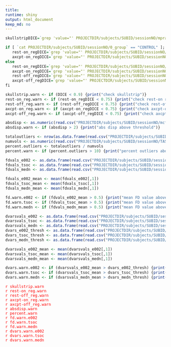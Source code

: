 ```yaml
---
title:
runtime: shiny
output: html_document
keep_md: no
---
```


```r
skullstripDICE=`grep 'value="' PROJECTDIR/subjects/SUBID/sessionNO/mprage/skullstripDICE | awk '{print $7}' | grep -o '[0-9].[0-9]*'`

if [ `cat PROJECTDIR/subjects/SUBID/sessionNO/0_group` == "CONTROL" ]; then
   rest-on_regDICE=`grep 'value="' PROJECTDIR/subjects/SUBID/sessionNO/rest-on/rest-on_regDICE | awk '{print $7}' | grep -o '[0-9].[0-9]*'`
   axcpt-on_regDICE=`grep 'value="' PROJECTDIR/subjects/SUBID/sessionNO/axcpt-on/axcpt-on_regDICE | awk '{print $7}' | grep -o '[0-9].[0-9]*'`
else
   rest-on_regDICE=`grep 'value="' PROJECTDIR/subjects/SUBID/sessionNO/rest-on/rest-on_regDICE | awk '{print $7}' | grep -o '[0-9].[0-9]*'`
   axcpt-on_regDICE=`grep 'value="' PROJECTDIR/subjects/SUBID/sessionNO/axcpt-on/axcpt-on_regDICE | awk '{print $7}' | grep -o '[0-9].[0-9]*'`
   rest-off_regDICE=`grep 'value="' PROJECTDIR/subjects/SUBID/sessionNO/rest-off/rest-off_regDICE | awk '{print $7}' | grep -o '[0-9].[0-9]*'`
   axcpt-off_regDICE=`grep 'value="' PROJECTDIR/subjects/SUBID/sessionNO/axcpt-off/axcpt-off_regDICE | awk '{print $7}' | grep -o '[0-9].[0-9]*'`
fi
```

```r
skullstrip.warn <- if (DICE < 0.9) {print("check skullstrip")}
rest-on_reg.warn <- if (rest-on_regDICE < 0.75) {print("check rest-on registration")}
rest-off_reg.warn <- if (rest-off_regDICE < 0.75) {print("check rest-off registration")}
axcpt-on_reg.warn <- if (axcpt-on_regDICE < 0.75) {print("check axcpt-on registration")}
axcpt-off_reg.warn <- if (axcpt-off_regDICE < 0.75) {print("check axcpt-off registration")}

absdisp <- as.numeric(read.csv("PROJECTDIR/subjects/SUBID/sessionNO/mcflirt_data/TASK_data_abs_mean.rms", header = FALSE))
absdisp.warn <- if (absdisp > 2) {print("abs disp above threshold")}

totaloutliers <- nrow(as.data.frame(read.csv("PROJECTDIR/subjects/SUBID/sessionNO/TASK/SUBID_all_outliers.txt", header = FALSE)))
numvols <- as.numeric(read.csv("PROJECTDIR/subjects/SUBID/sessionNO/TASK/TASK_numvols", header = FALSE))
percent.outliers <- totaloutliers / numvols
percent.warn <- if (percent.outliers > 10) {print("percent outliers above threshold")}

fdvals_e002 <- as.data.frame(read.csv("PROJECTDIR/subjects/SUBID/sessionNO/TASK/TASK_e002_fd_vals", header = FALSE))
fdvals_tsoc <- as.data.frame(read.csv("PROJECTDIR/subjects/SUBID/sessionNO/TASK/TASK_e00213_tsoc_fd_vals", header = FALSE))
fdvals_medn <- as.data.frame(read.csv("PROJECTDIR/subjects/SUBID/sessionNO/TASK/TASK_e00213_medn_fd_vals", header = FALSE))

fdvals_e002_mean <- mean(fdvals_e002[,1])
fdvals_tsoc_mean <- mean(fdvals_tsoc[,1])
fdvals_medn_mean <- mean(fdvals_medn[,1])

fd.warn.e002 <- if (fdvals_e002_mean > 0.5) {print("mean FD value above threshold for e002")}
fd.warn.tsoc <- if (fdvals_tsoc_mean > 0.5) {print("mean FD value above threshold for tsoc")}
fd.warn.medn <- if (fdvals_medn_mean > 0.5) {print("mean FD value above threshold for medn")}

dvarsvals_e002 <- as.data.frame(read.csv("PROJECTDIR/subjects/SUBID/sessionNO/TASK/TASK_e002_dvars_vals", header = FALSE))
dvarsvals_tsoc <- as.data.frame(read.csv("PROJECTDIR/subjects/SUBID/sessionNO/TASK/TASK_e00213_tsoc_dvars_vals", header = FALSE))
dvarsvals_medn <- as.data.frame(read.csv("PROJECTDIR/subjects/SUBID/sessionNO/TASK/TASK_e00213_medn_dvars_vals", header = FALSE))
dvars_e002_thresh <- as.data.frame(read.csv("PROJECTDIR/subjects/SUBID/sessionNO/TASK/TASK_e002_dvars_thresh", header = FALSE))
dvars_tsoc_thresh <- as.data.frame(read.csv("PROJECTDIR/subjects/SUBID/sessionNO/TASK/TASK_e00213_tsoc_dvars_thresh", header = FALSE))
dvars_medn_thresh <- as.data.frame(read.csv("PROJECTDIR/subjects/SUBID/sessionNO/TASK/TASK_e00213_medn_dvars_thresh", header = FALSE))

dvarsvals_e002_mean <- mean(dvarsvals_e002[,1])
dvarsvals_tsoc_mean <- mean(dvarsvals_tsoc[,1])
dvarsvals_medn_mean <- mean(dvarsvals_medn[,1])

dvars.warn.e002 <- if (dvarsvals_e002_mean > dvars_e002_thresh) {print("mean DVARS value above threshold for e002")}
dvars.warn.tsoc <- if (dvarsvals_tsoc_mean > dvars_tsoc_thresh) {print("mean DVARS value above threshold for tsoc")}
dvars.warn.medn <- if (dvarsvals_medn_mean > dvars_medn_thresh) {print("mean DVARS value above threshold for medn")}

```
<span style="color:red">`r skullstrip.warn`</span><br>
<span style="color:red">`r rest-on_reg.warn`</span><br>
<span style="color:red">`r rest-off_reg.warn`</span><br>
<span style="color:red">`r axcpt-on_reg.warn`</span><br>
<span style="color:red">`r axcpt-off_reg.warn`</span><br>
<span style="color:red">`r absdisp.warn`</span><br>
<span style="color:red">`r percent.warn`</span><br>
<span style="color:red">`r fd.warn.e002`</span><br>
<span style="color:red">`r fd.warn.tsoc`</span><br>
<span style="color:red">`r fd.warn.medn`</span><br>
<span style="color:red">`r dvars.warn.e002`</span><br>
<span style="color:red">`r dvars.warn.tsoc`</span><br>
<span style="color:red">`r dvars.warn.medn`</span><br>

